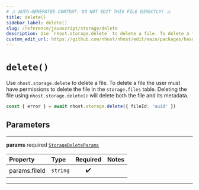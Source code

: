 ```yaml
---
# ⚠️ AUTO-GENERATED CONTENT. DO NOT EDIT THIS FILE DIRECTLY! ⚠️
title: delete()
sidebar_label: delete()
slug: /reference/javascript/storage/delete
description: Use `nhost.storage.delete` to delete a file. To delete a file the user must have permissions to delete the file in the `storage.files` table. Deleting the file using `nhost.storage.delete()` will delete both the file and its metadata.
custom_edit_url: https://github.com/nhost/nhost/edit/main/packages/hasura-storage-js/src/hasura-storage-client.ts#L135
---
```


# `delete()`

Use `nhost.storage.delete` to delete a file. To delete a file the user must have permissions to delete the file in the `storage.files` table. Deleting the file using `nhost.storage.delete()` will delete both the file and its metadata.

```ts
const { error } = await nhost.storage.delete({ fileId: 'uuid' })
```

## Parameters

---

**<span className="parameter-name">params</span>** <span className="optional-status">required</span> [`StorageDeleteParams`](/reference/docgen/javascript/storage/types/storage-delete-params)

| Property                                                                                  | Type     | Required | Notes |
| :---------------------------------------------------------------------------------------- | :------- | :------: | :---- |
| <span className="parameter-name"><span className="light-grey">params.</span>fileId</span> | `string` |    ✔️    |       |

---

